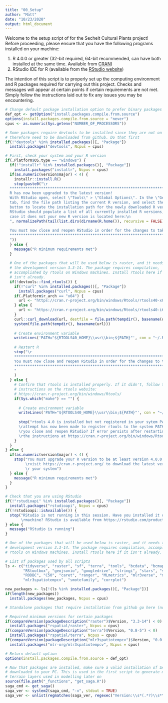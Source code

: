 ```yaml
---
title: "00_Setup"
author: "Matt"
date: "10/23/2020"
output: html_document
---
```


Welcome to the setup script of for the Sechelt Cultural Plants project! Before proceeding, please ensure that you have the following programs installed on your machine:

1. R 4.0.0 or greater (32-bit required, 64-bit recommended, can have both installed at the same time. Available from [CRAN]("https://cran.r-project.org/"))
2. RStudio IDE for R (available from the [RStudio website]("https://rstudio.com/products/rstudio/download/#download"))

The intention of this script is to properly set up the computing environment and R packages required for carrying out this project. Checks and messages will appear at certain points if certain requirements are not met. Simply follow the instructions laid out to fix any issues you may be encountering.

```r

# Change default package installation option to prefer binary packages first
def_opt <- getOption("install.packages.compile.from.source")
options(install.packages.compile.from.source = "never")
cpus <- as.numeric(Sys.getenv("NUMBER_OF_PROCESSORS"))

# Some packages require devtools to be installed since they are not on CRAN and
# therefore need to be downloaded from github. Do that first
if(!"devtools" %in% installed.packages()[, "Package"])
  install.packages("devtools", Ncpus = cpus)

# First, check your system and your R version
if(.Platform$OS.type == "windows") {
  if(!"installr" %in% installed.packages()[, "Package"])
    install.packages("installr", Ncpus = cpus)
  if(as.numeric(version$major) < 4) {
    installr::install.R()
    stop(paste0("\r        
  ******************************************************************************
  R has now been upgraded to the latest version!
  With RStudio open, select \"Tools\" > \"Global Options\". In the \"General\" 
  tab, find the file path listing the current R version, and select the \"Change\"
  button to locate the installation path for the newly downloaded R version. 
  RStudio should populate a list of all currently installed R versions, but in
  case it does not your new R version is located here:\n
  ", normalizePath(tail(list.dirs(dirname(R.home()), recursive = FALSE), n = 1)), "
  
  You must now close and reopen RStudio in order for the changes to take effect.
  ******************************************************************************
  "))
  } else {
    message("R minimum requirements met")
  }
  
  # One of the packages that will be used below is raster, and it needs to be
  # the development version 3.3-14. The package requires compilation,
  # accomplished by rtools on Windows machines. Install rtools here if it
  # isn't already.
  if(!devtools::find_rtools()) {
    if(!"curl" %in% installed.packages()[, "Package"])
      install.packages("curl", Ncpus = cpus)
    if(.Platform$r_arch == "x64") {
      url <- "https://cran.r-project.org/bin/windows/Rtools/rtools40-x86_64.exe"
    } else {
      url <- "https://cran.r-project.org/bin/windows/Rtools/rtools40-i686.exe"
    }
    curl::curl_download(url, destfile = file.path(tempdir(), basename(url)))
    system(file.path(tempdir(), basename(url)))
    
    # Create environment variable
    writeLines('PATH="${RTOOLS40_HOME}\\usr\\bin;${PATH}"', con = "~/.Renviron")
    
    # Restart R
    stop("\r        
    ****************************************************************************
    You must now close and reopen RStudio in order for the changes to take effect
    ****************************************************************************
    "
    )
  } else {
    # Confirm that rtools is installed properly. If it didn't, follow the 
    # instructions on the rtools website: 
    # https://cran.r-project.org/bin/windows/Rtools/
    if(Sys.which("make") == "") {
      
      # Create environment variable
      writeLines('PATH="${RTOOLS40_HOME}\\usr\\bin;${PATH}"', con = "~/.Renviron")
      
      stop("rtools 4.0 is installed but not registered in your sytem PATH. An
      \rattempt has now been made to register rtools to the system PATH. Did
      \ryou close and reopen RStudio? If error persists after restarting, follow 
      \rthe instructions at https://cran.r-project.org/bin/windows/Rtools/")
    }
  }
} else {
  if(as.numeric(version$major) < 4) {
    stop("You must upgrade your R version to be at least version 4.0.0. Please
         \rvisit https://cran.r-project.org/ to download the latest version for
         \r your system")
  } else {
    message("R minimum requirements met")
  }
}

# Check that you are using RStudio
if(!"rstudioapi" %in% installed.packages()[, "Package"])
  install.packages("rstudioapi", Ncpus = cpus)
if(!rstudioapi::isAvailable()) {
  stop("RStudio is not running in this session. Have you installed it on your
       \rmachine? RStudio is available from https://rstudio.com/products/rstudio/download/#download")
} else {
  message("RStudio is running")
}

# One of the packages that will be used below is raster, and it needs to be the
# development version 3.3-14. The package requires compilation, accomplished by
# rtools on Windows machines. Install rtools here if it isn't already.

# List of packages used by all scripts
ls <- c("tidyverse", "raster", "sf", "terra", "tools", "bcdata", "bcmaps", "rgee", 
        "RStoolbox", "geojsonio", "googledrive", "stringi", "stars", "svSocket", 
        "RODBC", "C50", "caret", "ranger", "MLmetrics", "mlr3verse", "mlr3fselect", 
        "mlr3spatiotempcv", "smotefamily", "corrplot")

new_packages <- ls[!(ls %in% installed.packages()[, "Package"])]
if(length(new_packages)) 
  install.packages(new_packages, Ncpus = cpus)

# Standalone packages that require installation from github go here (none implemented)

# Required minimum versions for certain packages
if(compareVersion(packageDescription("raster")$Version, "3.3-14") < 0) 
  install.packages("rspatial/raster", Ncpus = cpus)
if(compareVersion(packageDescription("terra")$Version, "0.8-5") < 0) 
  install.packages("rspatial/terra", Ncpus = cpus)
if(compareVersion(packageDescription("mlr3spatiotempcv")$Version, "0.0.0.9009") < 0) 
  install.packages("mlr-org/mlr3spatiotempcv", Ncpus = cpus)

# Return default option
options(install.packages.compile.from.source = def_opt)

# Now that packages are installed, make sure a valid installation of SAGA GIS is
# downloaded to your PC. This is used in the first script to generate multiple
# terrain layers used in modelling later on
source(file.path("_functions", "get_saga.R"))
saga_cmd <- get_saga()
saga_ver <- system2(saga_cmd, "-v", stdout = TRUE)
saga_ver <- unlist(regmatches(saga_ver, regexec("Version:\\s*(.*?)\\s*\\(", saga_ver)))[2]

```

